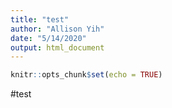 ```yaml
---
title: "test"
author: "Allison Yih"
date: "5/14/2020"
output: html_document
---
```


```r
knitr::opts_chunk$set(echo = TRUE)
```

#test